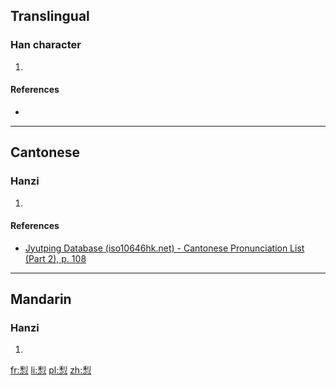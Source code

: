 ==Translingual==

===Han character===
{{Han char|rn=61|rad=心|as=07|sn=11|four=|canj=竹弓心 (HNP), X竹弓心 (XHNP)|ids=⿱[[利]][[心]]}}

# {{defn|Han|sort=心07}}

====References====
* {{Han ref|kx=0388.140|dkj=10688|hdz=42300.120|uh=60A1|ud=24737}}

----

==Cantonese==

===Hanzi===
{{yue-hanzi|jyut=lei4|y=lei4}}

# {{defn|lang=yue|sort=心07}}

====References====
* [http://www.iso10646hk.net/jp/document/download.jsp Jyutping Database (iso10646hk.net) - Cantonese Pronunciation List (Part 2), p. 108]

----

==Mandarin==

===Hanzi===
{{cmn-hanzi|pin=[[lí]] ([[li2]])|wg=li<sup>2</sup>}}

# {{defn|lang=cmn|sort=心07}}

[[fr:悡]]
[[li:悡]]
[[pl:悡]]
[[zh:悡]]
